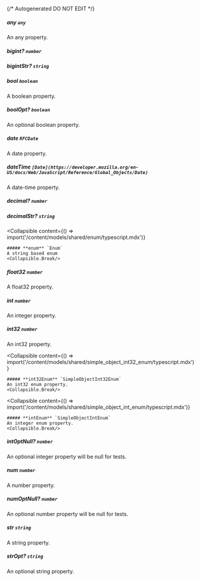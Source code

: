 {/* Autogenerated DO NOT EDIT  */}

##### **any** `any`
An any property.

##### **bigint?** `number`

##### **bigintStr?** `string`

##### **bool** `boolean`
A boolean property.

##### **boolOpt?** `boolean`
An optional boolean property.

##### **date** `RFCDate`
A date property.

##### **dateTime** `[Date](https://developer.mozilla.org/en-US/docs/Web/JavaScript/Reference/Global_Objects/Date)`
A date-time property.

##### **decimal?** `number`

##### **decimalStr?** `string`

<Collapsible
    content={() => import('/content/models/shared/enum/typescript.mdx')}
>
    ##### **enum** `Enum`
    A string based enum
    <Collapsible.Break/>
</Collapsible>

##### **float32** `number`
A float32 property.

##### **int** `number`
An integer property.

##### **int32** `number`
An int32 property.

<Collapsible
    content={() => import('/content/models/shared/simple_object_int32_enum/typescript.mdx')}
>
    ##### **int32Enum** `SimpleObjectInt32Enum`
    An int32 enum property.
    <Collapsible.Break/>
</Collapsible>

<Collapsible
    content={() => import('/content/models/shared/simple_object_int_enum/typescript.mdx')}
>
    ##### **intEnum** `SimpleObjectIntEnum`
    An integer enum property.
    <Collapsible.Break/>
</Collapsible>

##### **intOptNull?** `number`
An optional integer property will be null for tests.

##### **num** `number`
A number property.

##### **numOptNull?** `number`
An optional number property will be null for tests.

##### **str** `string`
A string property.

##### **strOpt?** `string`
An optional string property.

